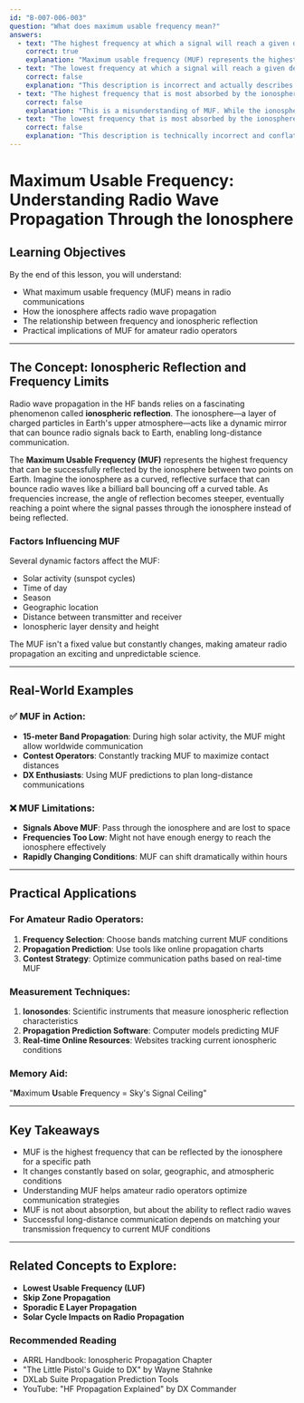 ```yaml
---
id: "B-007-006-003"
question: "What does maximum usable frequency mean?"
answers:
  - text: "The highest frequency at which a signal will reach a given destination"
    correct: true
    explanation: "Maximum usable frequency (MUF) represents the highest radio frequency that can be reflected by the ionosphere back to Earth at a specific angle and distance. At this frequency, the signal can still be successfully propagated via ionospheric reflection, with any higher frequencies passing through the ionosphere and being lost to space. This concept is critical for understanding long-distance radio communication, especially on the HF bands."
  - text: "The lowest frequency at which a signal will reach a given destination"
    correct: false
    explanation: "This description is incorrect and actually describes the Lowest Usable Frequency (LUF), which is a different propagation concept. The LUF is the lowest frequency at which a radio signal can be effectively transmitted and received, typically limited by ionospheric absorption and noise levels."
  - text: "The highest frequency that is most absorbed by the ionosphere"
    correct: false
    explanation: "This is a misunderstanding of MUF. While the ionosphere does absorb some radio frequencies, the MUF specifically refers to the highest frequency that can be reflected back to Earth, not the frequency most absorbed. Absorption and reflection are different ionospheric interaction mechanisms."
  - text: "The lowest frequency that is most absorbed by the ionosphere"
    correct: false
    explanation: "This description is technically incorrect and conflates absorption mechanisms with propagation characteristics. The MUF is about reflection and signal transmission, not absorption, and represents the upper limit of usable frequencies for a given path and ionospheric conditions."
---
```


# Maximum Usable Frequency: Understanding Radio Wave Propagation Through the Ionosphere

## Learning Objectives
By the end of this lesson, you will understand:
- What maximum usable frequency (MUF) means in radio communications
- How the ionosphere affects radio wave propagation
- The relationship between frequency and ionospheric reflection
- Practical implications of MUF for amateur radio operators

---

## The Concept: Ionospheric Reflection and Frequency Limits

Radio wave propagation in the HF bands relies on a fascinating phenomenon called **ionospheric reflection**. The ionosphere—a layer of charged particles in Earth's upper atmosphere—acts like a dynamic mirror that can bounce radio signals back to Earth, enabling long-distance communication.

The **Maximum Usable Frequency (MUF)** represents the highest frequency that can be successfully reflected by the ionosphere between two points on Earth. Imagine the ionosphere as a curved, reflective surface that can bounce radio waves like a billiard ball bouncing off a curved table. As frequencies increase, the angle of reflection becomes steeper, eventually reaching a point where the signal passes through the ionosphere instead of being reflected.

### Factors Influencing MUF

Several dynamic factors affect the MUF:
- Solar activity (sunspot cycles)
- Time of day
- Season
- Geographic location
- Distance between transmitter and receiver
- Ionospheric layer density and height

The MUF isn't a fixed value but constantly changes, making amateur radio propagation an exciting and unpredictable science.

---

## Real-World Examples

### ✅ MUF in Action:
- **15-meter Band Propagation**: During high solar activity, the MUF might allow worldwide communication
- **Contest Operators**: Constantly tracking MUF to maximize contact distances
- **DX Enthusiasts**: Using MUF predictions to plan long-distance communications

### ❌ MUF Limitations:
- **Signals Above MUF**: Pass through the ionosphere and are lost to space
- **Frequencies Too Low**: Might not have enough energy to reach the ionosphere effectively
- **Rapidly Changing Conditions**: MUF can shift dramatically within hours

---

## Practical Applications

### For Amateur Radio Operators:
1. **Frequency Selection**: Choose bands matching current MUF conditions
2. **Propagation Prediction**: Use tools like online propagation charts
3. **Contest Strategy**: Optimize communication paths based on real-time MUF

### Measurement Techniques:
1. **Ionosondes**: Scientific instruments that measure ionospheric reflection characteristics
2. **Propagation Prediction Software**: Computer models predicting MUF
3. **Real-time Online Resources**: Websites tracking current ionospheric conditions

### Memory Aid:
"**M**aximum **U**sable **F**requency = Sky's Signal Ceiling"

---

## Key Takeaways

- MUF is the highest frequency that can be reflected by the ionosphere for a specific path
- It changes constantly based on solar, geographic, and atmospheric conditions
- Understanding MUF helps amateur radio operators optimize communication strategies
- MUF is not about absorption, but about the ability to reflect radio waves
- Successful long-distance communication depends on matching your transmission frequency to current MUF conditions

---

## Related Concepts to Explore:
- **Lowest Usable Frequency (LUF)**
- **Skip Zone Propagation**
- **Sporadic E Layer Propagation**
- **Solar Cycle Impacts on Radio Propagation**

### Recommended Reading
- ARRL Handbook: Ionospheric Propagation Chapter
- "The Little Pistol's Guide to DX" by Wayne Stahnke
- DXLab Suite Propagation Prediction Tools
- YouTube: "HF Propagation Explained" by DX Commander